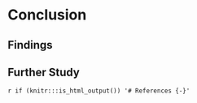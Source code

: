 # Conclusion {#conclusion}

## Findings

## Further Study
`r if (knitr:::is_html_output()) '# References {-}'`